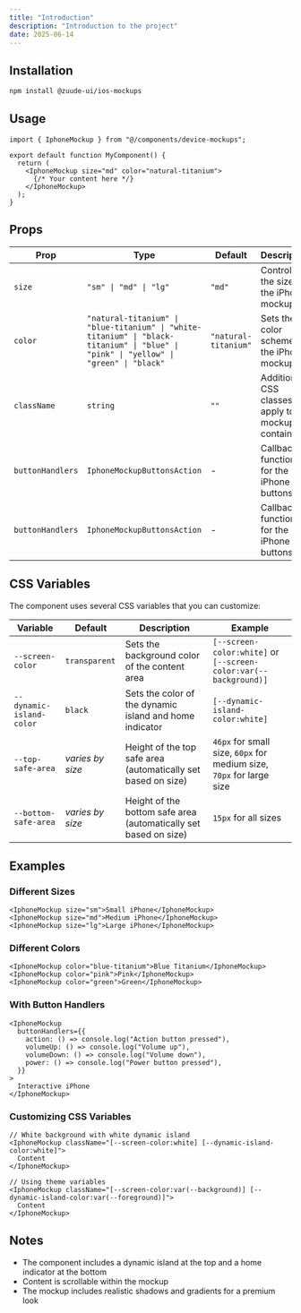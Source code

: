 ```yaml
---
title: "Introduction"
description: "Introduction to the project"
date: 2025-06-14
---
```


## Installation

```bash
npm install @zuude-ui/ios-mockups
```

## Usage

```tsx
import { IphoneMockup } from "@/components/device-mockups";

export default function MyComponent() {
  return (
    <IphoneMockup size="md" color="natural-titanium">
      {/* Your content here */}
    </IphoneMockup>
  );
}
```

## Props

| Prop             | Type                                                                                                                                  | Default              | Description                                             |
| ---------------- | ------------------------------------------------------------------------------------------------------------------------------------- | -------------------- | ------------------------------------------------------- |
| `size`           | `"sm" \| "md" \| "lg"`                                                                                                                | `"md"`               | Controls the size of the iPhone mockup                  |
| `color`          | `"natural-titanium" \| "blue-titanium" \| "white-titanium" \| "black-titanium" \| "blue" \| "pink" \| "yellow" \| "green" \| "black"` | `"natural-titanium"` | Sets the color scheme of the iPhone mockup              |
| `className`      | `string`                                                                                                                              | `""`                 | Additional CSS classes to apply to the mockup container |
| `buttonHandlers` | `IphoneMockupButtonsAction`                                                                                                           | -                    | Callback functions for the iPhone buttons               |
| `buttonHandlers` | `IphoneMockupButtonsAction`                                                                                                           | -                    | Callback functions for the iPhone buttons               |

## CSS Variables

The component uses several CSS variables that you can customize:

| Variable                 | Default          | Description                                                      | Example                                                              |
| ------------------------ | ---------------- | ---------------------------------------------------------------- | -------------------------------------------------------------------- |
| `--screen-color`         | `transparent`    | Sets the background color of the content area                    | `[--screen-color:white]` or `[--screen-color:var(--background)]`     |
| `--dynamic-island-color` | `black`          | Sets the color of the dynamic island and home indicator          | `[--dynamic-island-color:white]`                                     |
| `--top-safe-area`        | _varies by size_ | Height of the top safe area (automatically set based on size)    | `46px` for small size, `60px` for medium size, `70px` for large size |
| `--bottom-safe-area`     | _varies by size_ | Height of the bottom safe area (automatically set based on size) | `15px` for all sizes                                                 |

## Examples

### Different Sizes

```tsx
<IphoneMockup size="sm">Small iPhone</IphoneMockup>
<IphoneMockup size="md">Medium iPhone</IphoneMockup>
<IphoneMockup size="lg">Large iPhone</IphoneMockup>
```

### Different Colors

```tsx
<IphoneMockup color="blue-titanium">Blue Titanium</IphoneMockup>
<IphoneMockup color="pink">Pink</IphoneMockup>
<IphoneMockup color="green">Green</IphoneMockup>
```

### With Button Handlers

```tsx
<IphoneMockup
  buttonHandlers={{
    action: () => console.log("Action button pressed"),
    volumeUp: () => console.log("Volume up"),
    volumeDown: () => console.log("Volume down"),
    power: () => console.log("Power button pressed"),
  }}
>
  Interactive iPhone
</IphoneMockup>
```

### Customizing CSS Variables

```tsx
// White background with white dynamic island
<IphoneMockup className="[--screen-color:white] [--dynamic-island-color:white]">
  Content
</IphoneMockup>

// Using theme variables
<IphoneMockup className="[--screen-color:var(--background)] [--dynamic-island-color:var(--foreground)]">
  Content
</IphoneMockup>
```

## Notes

- The component includes a dynamic island at the top and a home indicator at the bottom
- Content is scrollable within the mockup
- The mockup includes realistic shadows and gradients for a premium look
